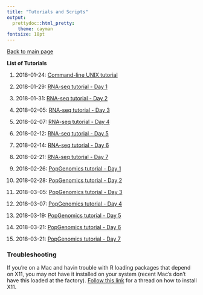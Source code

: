 ```yaml
---
title: "Tutorials and Scripts"
output:
  prettydoc::html_pretty:
    theme: cayman
fontsize: 18pt
---
```


[Back to main page](index.html)

**List of Tutorials** 

1. 2018-01-24: [Command-line UNIX tutorial](2018-01-24_Command_Line_Unix.html)

2. 2018-01-29: [RNA-seq tutorial - Day 1](2018-01-29_RNA-seq_Day1.html)

3. 2018-01-31: [RNA-seq tutorial - Day 2](2018-01-31_RNA-seq_Day2.html)

4. 2018-02-05: [RNA-seq tutorial - Day 3](2018-02-05_RNA-seq_Day3.html)

5. 2018-02-07: [RNA-seq tutorial - Day 4](2018-02-07_RNA-seq_Day4.html)

6. 2018-02-12: [RNA-seq tutorial - Day 5](2018-02-12_RNA-seq_Day5.html)

7. 2018-02-14: [RNA-seq tutorial - Day 6](2018-02-14_RNA-seq_Day6.html)

8. 2018-02-21: [RNA-seq tutorial - Day 7](2018-02-21_RNA-seq_Day7.html)

9. 2018-02-26: [PopGenomics tutorial - Day 1](2018-02-26_PopGenomics_Day1.html)

10. 2018-02-28: [PopGenomics tutorial - Day 2](2018-02-28_PopGenomics_Day2.html)

11. 2018-03-05: [PopGenomics tutorial - Day 3](2018-03-05_PopGenomics_Day3.html)

12. 2018-03-07: [PopGenomics tutorial - Day 4](2018-03-07_PopGenomics_Day4.html)

13. 2018-03-19: [PopGenomics tutorial - Day 5](2018-03-19_PopGenomics_Day5.html)

14. 2018-03-21: [PopGenomics tutorial - Day 6](2018-03-21_PopGenomics_Day6b.html)

15. 2018-03-21: [PopGenomics tutorial - Day 7](2018-03-26_PopGenomics_Day7.html)



### Troubleshooting   

If you're on a Mac and havin trouble with R loading packages that depend on X11, you may not have it installed on your system (recent Mac's don't have this loaded at the factory). [Follow this link](https://stackoverflow.com/questions/38952427/include-cairo-r-on-a-mac) for a thread on how to install X11.


 
